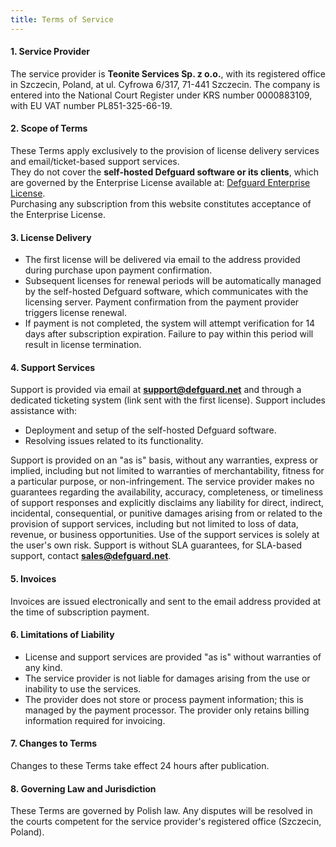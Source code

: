 ```yaml
---
title: Terms of Service
---
```


#### 1. **Service Provider**  
The service provider is **Teonite Services Sp. z o.o.**, with its registered office in Szczecin, Poland, at ul. Cyfrowa 6/317, 71-441 Szczecin. The company is entered into the National Court Register under KRS number 0000883109, with EU VAT number PL851-325-66-19.

#### 2. **Scope of Terms**  
These Terms apply exclusively to the provision of license delivery services and email/ticket-based support services.  
They do not cover the **self-hosted Defguard software or its clients**, which are governed by the Enterprise License available at: [Defguard Enterprise License](https://github.com/DefGuard/defguard/blob/main/src/enterprise/LICENSE.md).  
Purchasing any subscription from this website constitutes acceptance of the Enterprise License.

#### 3. **License Delivery**  
- The first license will be delivered via email to the address provided during purchase upon payment confirmation.  
- Subsequent licenses for renewal periods will be automatically managed by the self-hosted Defguard software, which communicates with the licensing server. Payment confirmation from the payment provider triggers license renewal.  
- If payment is not completed, the system will attempt verification for 14 days after subscription expiration. Failure to pay within this period will result in license termination.

#### 4. **Support Services**  
Support is provided via email at **support@defguard.net** and through a dedicated ticketing system (link sent with the first license). Support includes assistance with:  
- Deployment and setup of the self-hosted Defguard software.  
- Resolving issues related to its functionality.  

Support is provided on an "as is" basis, without any warranties, express or implied, including but not limited to warranties of merchantability, fitness for a particular purpose, or non-infringement. The service provider makes no guarantees regarding the availability, accuracy, completeness, or timeliness of support responses and explicitly disclaims any liability for direct, indirect, incidental, consequential, or punitive damages arising from or related to the provision of support services, including but not limited to loss of data, revenue, or business opportunities. Use of the support services is solely at the user's own risk.
Support is without SLA guarantees, for SLA-based support, contact **sales@defguard.net**.

#### 5. **Invoices**  
Invoices are issued electronically and sent to the email address provided at the time of subscription payment.

#### 6. **Limitations of Liability**  
- License and support services are provided "as is" without warranties of any kind.  
- The service provider is not liable for damages arising from the use or inability to use the services.  
- The provider does not store or process payment information; this is managed by the payment processor. The provider only retains billing information required for invoicing.

#### 7. **Changes to Terms**  
Changes to these Terms take effect 24 hours after publication.

#### 8. **Governing Law and Jurisdiction**  
These Terms are governed by Polish law. Any disputes will be resolved in the courts competent for the service provider's registered office (Szczecin, Poland).
